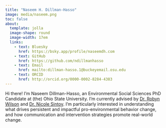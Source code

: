 ```yaml
---
title: "Naseem H. Dillman-Hasso"
image: media/naseem.png
toc: false
about: 
  template: jolla
  image-shape: round
  image-width: 17em
  links:
    - text: Bluesky
      href: https://bsky.app/profile/naseemdh.com
    - text: GitHub
      href: https://github.com/ndillmanhasso
    - text: Email
      href: mailto:dillman-hasso.1@buckeyemail.osu.edu
    - text: ORCID
      href: http://orcid.org/0000-0002-8284-4383
---
```

        
Hi there! I'm Naseem Dillman-Hasso, an Environmental Social Sciences PhD Candidate at (the) Ohio State University. I'm currently advised by [Dr. Robyn Wilson](https://senr.osu.edu/our-people/robyn-s-wilson) and [Dr. Nicole Sintov](https://senr.osu.edu/our-people/nicole-sintov). I'm particularly interested in understanding what drives persistent and impactful pro-environmental behavior change, and how communication and intervention strategies promote real-world change.
